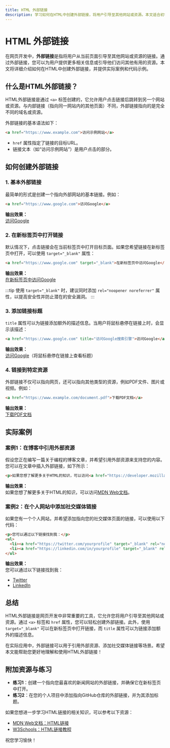 ```yaml
---
title: HTML 外部链接
description: 学习如何在HTML中创建外部链接，将用户引导至其他网站或资源。本文适合初学者，包含代码示例、实际案例和总结。
---
```


# HTML 外部链接

在网页开发中，**外部链接**是指将用户从当前页面引导至其他网站或资源的链接。通过外部链接，您可以为用户提供更多相关信息或引导他们访问其他有用的资源。本文将详细介绍如何在HTML中创建外部链接，并提供实际案例和代码示例。

## 什么是HTML外部链接？

HTML外部链接是通过 `<a>` 标签创建的，它允许用户点击链接后跳转到另一个网站或资源。与内部链接（指向同一网站内的其他页面）不同，外部链接指向的是完全不同的域名或资源。

外部链接的基本语法如下：

```html
<a href="https://www.example.com">访问示例网站</a>
```

- `href` 属性指定了链接的目标URL。
- 链接文本（如“访问示例网站”）是用户点击的部分。

## 如何创建外部链接

### 1. 基本外部链接

最简单的形式是创建一个指向外部网站的基本链接。例如：

```html
<a href="https://www.google.com">访问Google</a>
```

**输出效果：**  
[访问Google](https://www.google.com)

### 2. 在新标签页中打开链接

默认情况下，点击链接会在当前标签页中打开目标页面。如果您希望链接在新标签页中打开，可以使用 `target="_blank"` 属性：

```html
<a href="https://www.google.com" target="_blank">在新标签页中访问Google</a>
```

**输出效果：**  
[在新标签页中访问Google](https://www.google.com)

:::tip
使用 `target="_blank"` 时，建议同时添加 `rel="noopener noreferrer"` 属性，以提高安全性并防止潜在的安全漏洞。
:::

### 3. 添加链接标题

`title` 属性可以为链接添加额外的描述信息。当用户将鼠标悬停在链接上时，会显示该描述：

```html
<a href="https://www.google.com" title="访问Google搜索引擎">访问Google</a>
```

**输出效果：**  
[访问Google](https://www.google.com)（将鼠标悬停在链接上查看标题）

### 4. 链接到特定资源

外部链接不仅可以指向网页，还可以指向其他类型的资源，例如PDF文件、图片或视频。例如：

```html
<a href="https://www.example.com/document.pdf">下载PDF文档</a>
```

**输出效果：**  
[下载PDF文档](https://www.example.com/document.pdf)

## 实际案例

### 案例1：在博客中引用外部资源

假设您正在编写一篇关于编程的博客文章，并希望引用外部资源来支持您的内容。您可以在文章中插入外部链接，如下所示：

```html
<p>如果您想了解更多关于HTML的知识，可以访问<a href="https://developer.mozilla.org/zh-CN/docs/Web/HTML" target="_blank" rel="noopener noreferrer">MDN Web文档</a>。</p>
```

**输出效果：**  
如果您想了解更多关于HTML的知识，可以访问[MDN Web文档](https://developer.mozilla.org/zh-CN/docs/Web/HTML)。

### 案例2：在个人网站中添加社交媒体链接

如果您有一个个人网站，并希望添加指向您的社交媒体页面的链接，可以使用以下代码：

```html
<p>您可以通过以下链接找到我：</p>
<ul>
  <li><a href="https://twitter.com/yourprofile" target="_blank" rel="noopener noreferrer">Twitter</a></li>
  <li><a href="https://linkedin.com/in/yourprofile" target="_blank" rel="noopener noreferrer">LinkedIn</a></li>
</ul>
```

**输出效果：**  
您可以通过以下链接找到我：  
- [Twitter](https://twitter.com/yourprofile)  
- [LinkedIn](https://linkedin.com/in/yourprofile)

## 总结

HTML外部链接是网页开发中非常重要的工具，它允许您将用户引导至其他网站或资源。通过 `<a>` 标签和 `href` 属性，您可以轻松创建外部链接。此外，使用 `target="_blank"` 可以在新标签页中打开链接，而 `title` 属性可以为链接添加额外的描述信息。

在实际应用中，外部链接可以用于引用外部资源、添加社交媒体链接等场景。希望本文能帮助您更好地理解和使用HTML外部链接！

## 附加资源与练习

- **练习1**：创建一个指向您最喜欢的新闻网站的外部链接，并确保它在新标签页中打开。
- **练习2**：在您的个人项目中添加指向GitHub仓库的外部链接，并为其添加标题。

如果您想进一步学习HTML链接的相关知识，可以参考以下资源：
- [MDN Web文档：HTML链接](https://developer.mozilla.org/zh-CN/docs/Web/HTML/Element/a)
- [W3Schools：HTML链接教程](https://www.w3schools.com/html/html_links.asp)

祝您学习愉快！